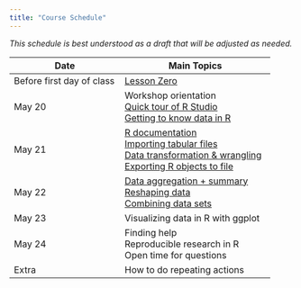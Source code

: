```yaml
---
title: "Course Schedule"
---
```


*This schedule is best understood as a draft that will be adjusted as needed.* 


| Date            |  Main Topics              |   
|-----------------|-----------------------|
| Before first day of class | [Lesson Zero](lessons/lesson-zero.qmd) |  
| May 20 | Workshop orientation \
           [Quick tour of R Studio](lessons/rstudio-tour.qmd)\
           [Getting to know data in R](lessons/getting-to-know-data.qmd) | 
| May 21 |  [R documentation](lessons/r-documentation.qmd) \
            [Importing tabular files](lessons/data-import.qmd)\
           [Data transformation & wrangling](lessons/data-wrangling.qmd)\
           [Exporting R objects to file](lessons/data-export.qmd) |  
| May 22 | [Data aggregation + summary](lessons/data-aggregation.qmd) \
            [Reshaping data](lessons/reshaping.qmd)\
            [Combining data sets](lessons/data-merging.qmd)|   
| May 23   | Visualizing data in R with ggplot |    
| May 24    |  Finding help\
               Reproducible research in R \
               Open time for questions |   
| Extra  | How to do repeating actions |   


